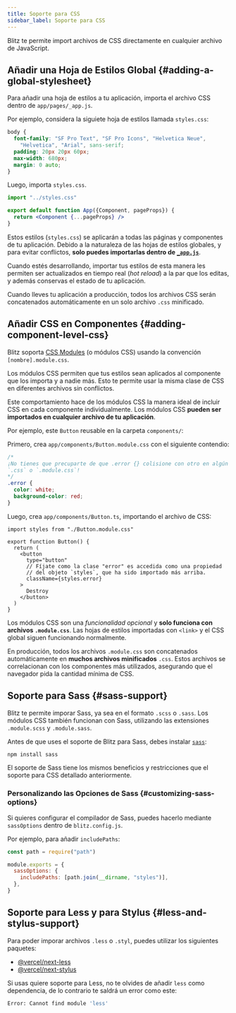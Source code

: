 ```yaml
---
title: Soporte para CSS
sidebar_label: Soporte para CSS
---
```


Blitz te permite import archivos de CSS directamente en cualquier archivo
de JavaScript.

## Añadir una Hoja de Estilos Global {#adding-a-global-stylesheet}

Para añadir una hoja de estilos a tu aplicación, importa el archivo CSS
dentro de `app/pages/_app.js`.

Por ejemplo, considera la siguiete hoja de estilos llamada `styles.css`:

```css
body {
  font-family: "SF Pro Text", "SF Pro Icons", "Helvetica Neue",
    "Helvetica", "Arial", sans-serif;
  padding: 20px 20px 60px;
  max-width: 680px;
  margin: 0 auto;
}
```

Luego, importa `styles.css`.

```jsx
import "../styles.css"

export default function App({Component, pageProps}) {
  return <Component {...pageProps} />
}
```

Estos estilos (`styles.css`) se aplicarán a todas las páginas y
componentes de tu aplicación. Debido a la naturaleza de las hojas de
estilos globales, y para evitar conflictos, **solo puedes importarlas
dentro de [`_app.js`](./app-component)**.

Cuando estés desarrollando, importar tus estilos de esta manera les
permiten ser actualizados en tiempo real (_hot reload_) a la par que los
editas, y además conservas el estado de tu aplicación.

Cuando lleves tu aplicación a producción, todos los archivos CSS serán
concatenados automáticamente en un solo archivo `.css` minificado.

## Añadir CSS en Componentes {#adding-component-level-css}

Blitz soporta [CSS Modules](https://github.com/css-modules/css-modules) (o
módulos CSS) usando la convención `[nombre].module.css`.

Los módulos CSS permiten que tus estilos sean aplicados al componente que
los importa y a nadie más. Esto te permite usar la misma clase de CSS en
diferentes archivos sin conflictos.

Este comportamiento hace de los módulos CSS la manera ideal de incluir CSS
en cada componente individualmente. Los módulos CSS **pueden ser
importados en cualquier archivo de tu aplicación**.

Por ejemplo, este `Button` reusable en la carpeta `components/`:

Primero, crea `app/components/Button.module.css` con el siguiente
contendio:

```css
/*
¡No tienes que precuparte de que .error {} colisione con otro en algún
`.css` o `.module.css`!
*/
.error {
  color: white;
  background-color: red;
}
```

Luego, crea `app/components/Button.ts`, importando el archivo de CSS:

```tsx
import styles from "./Button.module.css"

export function Button() {
  return (
    <button
      type="button"
      // Fíjate como la clase "error" es accedida como una propiedad
      // del objeto `styles`, que ha sido importado más arriba.
      className={styles.error}
    >
      Destroy
    </button>
  )
}
```

Los módulos CSS son una _funcionalidad opcional_ y **solo funciona con
archivos `.module.css`**. Las hojas de estilos importadas con `<link>` y
el CSS global siguen funcionando normalmente.

En producción, todos los archivos `.module.css` son concatenados
automáticamente en **muchos archivos minificados** `.css`. Estos archivos
se correlacionan con los componentes más utilizados, asegurando que el
navegador pida la cantidad mínima de CSS.

## Soporte para Sass {#sass-support}

Blitz te permite imporar Sass, ya sea en el formato `.scss` o `.sass`. Los
módulos CSS también funcionan con Sass, utilizando las extensiones
`.module.scss` y `.module.sass`.

Antes de que uses el soporte de Blitz para Sass, debes instalar
[`sass`](https://github.com/sass/sass):

```bash
npm install sass
```

El soporte de Sass tiene los mismos beneficios y restricciones que el
soporte para CSS detallado anteriormente.

### Personalizando las Opciones de Sass {#customizing-sass-options}

Si quieres configurar el compilador de Sass, puedes hacerlo mediante
`sassOptions` dentro de `blitz.config.js`.

Por ejemplo, para añadir `includePaths`:

```js
const path = require("path")

module.exports = {
  sassOptions: {
    includePaths: [path.join(__dirname, "styles")],
  },
}
```

## Soporte para Less y para Stylus {#less-and-stylus-support}

Para poder imporar archivos `.less` o `.styl`, puedes utilizar los
siguientes paquetes:

- [@vercel/next-less](https://github.com/vercel/next-plugins/tree/master/packages/next-less)
- [@vercel/next-stylus](https://github.com/vercel/next-plugins/tree/master/packages/next-stylus)

Si usas quiere soporte para Less, no te olvides de añadir `less` como
dependencia, de lo contrario te saldrá un error como este:

```bash
Error: Cannot find module 'less'
```
